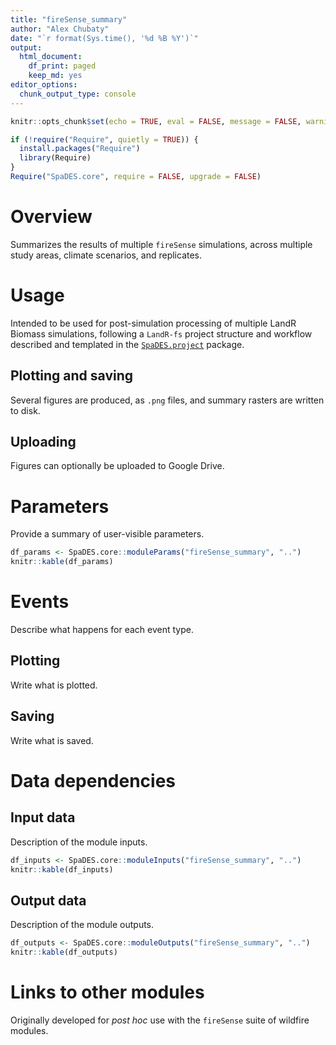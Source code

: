 ```yaml
---
title: "fireSense_summary"
author: "Alex Chubaty"
date: "`r format(Sys.time(), '%d %B %Y')`"
output:
  html_document:
    df_print: paged
    keep_md: yes
editor_options:
  chunk_output_type: console
---
```


```r
knitr::opts_chunk$set(echo = TRUE, eval = FALSE, message = FALSE, warning = FALSE, results = "hold")

if (!require("Require", quietly = TRUE)) {
  install.packages("Require")
  library(Require)
}
Require("SpaDES.core", require = FALSE, upgrade = FALSE)
```

# Overview

Summarizes the results of multiple `fireSense` simulations, across multiple study areas, climate scenarios, and replicates.

# Usage

Intended to be used for post-simulation processing of multiple LandR Biomass simulations, following a `LandR-fs` project structure and workflow described and templated in the [`SpaDES.project`](https://github.com/PredictiveEcology/SpaDES.project) package.

## Plotting and saving

Several figures are produced, as `.png` files, and summary rasters are written to disk.

## Uploading

Figures can optionally be uploaded to Google Drive.

# Parameters

Provide a summary of user-visible parameters.

```r
df_params <- SpaDES.core::moduleParams("fireSense_summary", "..")
knitr::kable(df_params)
```

# Events

Describe what happens for each event type.

## Plotting

Write what is plotted.

## Saving

Write what is saved.

# Data dependencies

## Input data

Description of the module inputs.

```r
df_inputs <- SpaDES.core::moduleInputs("fireSense_summary", "..")
knitr::kable(df_inputs)
```

## Output data

Description of the module outputs.

```r
df_outputs <- SpaDES.core::moduleOutputs("fireSense_summary", "..")
knitr::kable(df_outputs)
```

# Links to other modules

Originally developed for *post hoc* use with the `fireSense` suite of wildfire modules.
